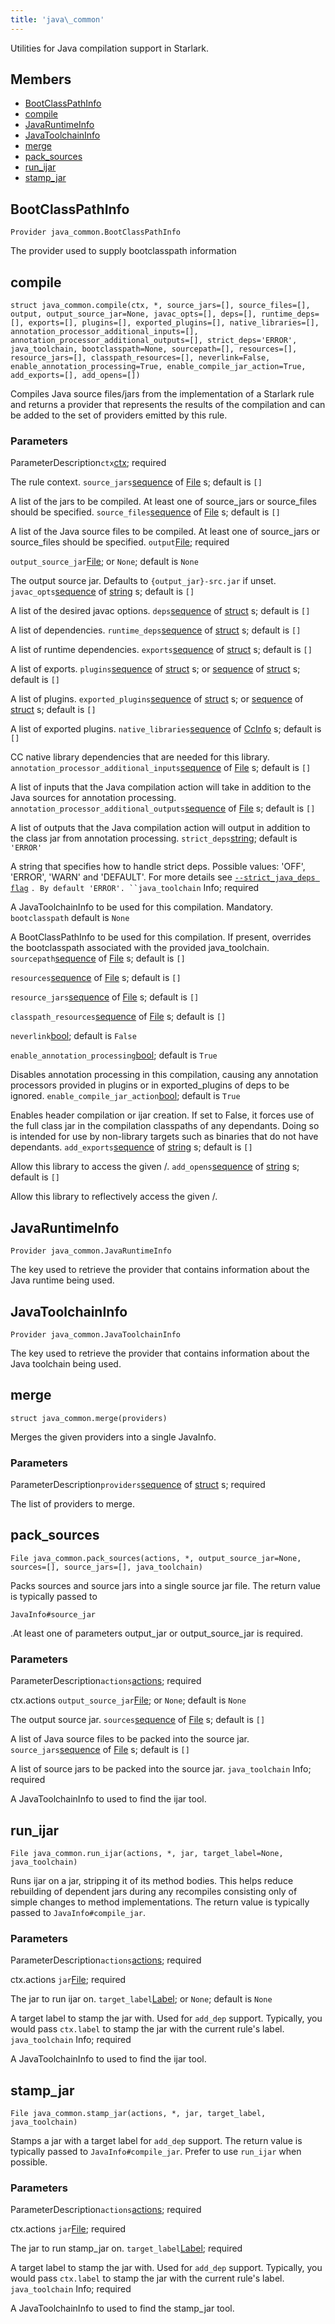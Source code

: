 ```yaml
---
title: 'java\_common'
---
```




Utilities for Java compilation support in Starlark.

## Members

- [BootClassPathInfo](#BootClassPathInfo)
- [compile](#compile)
- [JavaRuntimeInfo](#JavaRuntimeInfo)
- [JavaToolchainInfo](#JavaToolchainInfo)
- [merge](#merge)
- [pack\_sources](#pack_sources)
- [run\_ijar](#run_ijar)
- [stamp\_jar](#stamp_jar)

## BootClassPathInfo

```
Provider java_common.BootClassPathInfo
```

 The provider used to supply bootclasspath information



## compile

```
struct java_common.compile(ctx, *, source_jars=[], source_files=[], output, output_source_jar=None, javac_opts=[], deps=[], runtime_deps=[], exports=[], plugins=[], exported_plugins=[], native_libraries=[], annotation_processor_additional_inputs=[], annotation_processor_additional_outputs=[], strict_deps='ERROR', java_toolchain, bootclasspath=None, sourcepath=[], resources=[], resource_jars=[], classpath_resources=[], neverlink=False, enable_annotation_processing=True, enable_compile_jar_action=True, add_exports=[], add_opens=[])
```

 Compiles Java source files/jars from the implementation of a Starlark rule and returns a provider that represents the results of the compilation and can be added to the set of providers emitted by this rule.


### Parameters

ParameterDescription`ctx`[ctx](../builtins/ctx.html);
 required

 The rule context.
 `source_jars`[sequence](../core/list.html) of [File](../builtins/File.html) s;
 default is `[]`

 A list of the jars to be compiled. At least one of source\_jars or source\_files should be specified.
 `source_files`[sequence](../core/list.html) of [File](../builtins/File.html) s;
 default is `[]`

 A list of the Java source files to be compiled. At least one of source\_jars or source\_files should be specified.
 `output`[File](../builtins/File.html);
 required

`output_source_jar`[File](../builtins/File.html); or `None`;
 default is `None`

 The output source jar. Defaults to `{output_jar}-src.jar` if unset.
 `javac_opts`[sequence](../core/list.html) of [string](../core/string.html) s;
 default is `[]`

 A list of the desired javac options.
 `deps`[sequence](../core/list.html) of [struct](../builtins/struct.html) s;
 default is `[]`

 A list of dependencies.
 `runtime_deps`[sequence](../core/list.html) of [struct](../builtins/struct.html) s;
 default is `[]`

 A list of runtime dependencies.
 `exports`[sequence](../core/list.html) of [struct](../builtins/struct.html) s;
 default is `[]`

 A list of exports.
 `plugins`[sequence](../core/list.html) of [struct](../builtins/struct.html) s; or [sequence](../core/list.html) of [struct](../builtins/struct.html) s;
 default is `[]`

 A list of plugins.
 `exported_plugins`[sequence](../core/list.html) of [struct](../builtins/struct.html) s; or [sequence](../core/list.html) of [struct](../builtins/struct.html) s;
 default is `[]`

 A list of exported plugins.
 `native_libraries`[sequence](../core/list.html) of [CcInfo](../providers/CcInfo.html) s;
 default is `[]`

 CC native library dependencies that are needed for this library.
 `annotation_processor_additional_inputs`[sequence](../core/list.html) of [File](../builtins/File.html) s;
 default is `[]`

 A list of inputs that the Java compilation action will take in addition to the Java sources for annotation processing.
 `annotation_processor_additional_outputs`[sequence](../core/list.html) of [File](../builtins/File.html) s;
 default is `[]`

 A list of outputs that the Java compilation action will output in addition to the class jar from annotation processing.
 `strict_deps`[string](../core/string.html);
 default is `'ERROR'`

 A string that specifies how to handle strict deps. Possible values: 'OFF', 'ERROR', 'WARN' and 'DEFAULT'. For more details see [`--strict_java_deps flag`](/docs/user-manual#flag--strict_java_deps) `. By default 'ERROR'.
            ``java_toolchain`
 Info;
 required

 A JavaToolchainInfo to be used for this compilation. Mandatory.
 `bootclasspath`
 default is `None`

 A BootClassPathInfo to be used for this compilation. If present, overrides the bootclasspath associated with the provided java\_toolchain.
 `sourcepath`[sequence](../core/list.html) of [File](../builtins/File.html) s;
 default is `[]`

`resources`[sequence](../core/list.html) of [File](../builtins/File.html) s;
 default is `[]`

`resource_jars`[sequence](../core/list.html) of [File](../builtins/File.html) s;
 default is `[]`

`classpath_resources`[sequence](../core/list.html) of [File](../builtins/File.html) s;
 default is `[]`

`neverlink`[bool](../core/bool.html);
 default is `False`

`enable_annotation_processing`[bool](../core/bool.html);
 default is `True`

 Disables annotation processing in this compilation, causing any annotation processors provided in plugins or in exported\_plugins of deps to be ignored.
 `enable_compile_jar_action`[bool](../core/bool.html);
 default is `True`

 Enables header compilation or ijar creation. If set to False, it forces use of the full class jar in the compilation classpaths of any dependants. Doing so is intended for use by non-library targets such as binaries that do not have dependants.
 `add_exports`[sequence](../core/list.html) of [string](../core/string.html) s;
 default is `[]`

 Allow this library to access the given /.
 `add_opens`[sequence](../core/list.html) of [string](../core/string.html) s;
 default is `[]`

 Allow this library to reflectively access the given /.


## JavaRuntimeInfo

```
Provider java_common.JavaRuntimeInfo
```

 The key used to retrieve the provider that contains information about the Java runtime being used.



## JavaToolchainInfo

```
Provider java_common.JavaToolchainInfo
```

 The key used to retrieve the provider that contains information about the Java toolchain being used.



## merge

```
struct java_common.merge(providers)
```

 Merges the given providers into a single JavaInfo.


### Parameters

ParameterDescription`providers`[sequence](../core/list.html) of [struct](../builtins/struct.html) s;
 required

 The list of providers to merge.


## pack\_sources

```
File java_common.pack_sources(actions, *, output_source_jar=None, sources=[], source_jars=[], java_toolchain)
```

 Packs sources and source jars into a single source jar file. The return value is typically passed to

`JavaInfo#source_jar`

.At least one of parameters output\_jar or output\_source\_jar is required.


### Parameters

ParameterDescription`actions`[actions](../builtins/actions.html);
 required

 ctx.actions
 `output_source_jar`[File](../builtins/File.html); or `None`;
 default is `None`

 The output source jar.
 `sources`[sequence](../core/list.html) of [File](../builtins/File.html) s;
 default is `[]`

 A list of Java source files to be packed into the source jar.
 `source_jars`[sequence](../core/list.html) of [File](../builtins/File.html) s;
 default is `[]`

 A list of source jars to be packed into the source jar.
 `java_toolchain`
 Info;
 required

 A JavaToolchainInfo to used to find the ijar tool.


## run\_ijar

```
File java_common.run_ijar(actions, *, jar, target_label=None, java_toolchain)
```

 Runs ijar on a jar, stripping it of its method bodies. This helps reduce rebuilding of dependent jars during any recompiles consisting only of simple changes to method implementations. The return value is typically passed to `JavaInfo#compile_jar`.


### Parameters

ParameterDescription`actions`[actions](../builtins/actions.html);
 required

 ctx.actions
 `jar`[File](../builtins/File.html);
 required

 The jar to run ijar on.
 `target_label`[Label](../builtins/Label.html); or `None`;
 default is `None`

 A target label to stamp the jar with. Used for `add_dep` support. Typically, you would pass `ctx.label` to stamp the jar with the current rule's label.
 `java_toolchain`
 Info;
 required

 A JavaToolchainInfo to used to find the ijar tool.


## stamp\_jar

```
File java_common.stamp_jar(actions, *, jar, target_label, java_toolchain)
```

 Stamps a jar with a target label for `add_dep` support. The return value is typically passed to `JavaInfo#compile_jar`. Prefer to use `run_ijar` when possible.


### Parameters

ParameterDescription`actions`[actions](../builtins/actions.html);
 required

 ctx.actions
 `jar`[File](../builtins/File.html);
 required

 The jar to run stamp\_jar on.
 `target_label`[Label](../builtins/Label.html);
 required

 A target label to stamp the jar with. Used for `add_dep` support. Typically, you would pass `ctx.label` to stamp the jar with the current rule's label.
 `java_toolchain`
 Info;
 required

 A JavaToolchainInfo to used to find the stamp\_jar tool.

